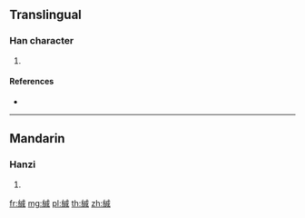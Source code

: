 {{character info/new}}
==Translingual==

===Han character===
{{Han char|rn=120|rad=糸|as=07|sn=13|four=|canj=VFIHS}}

# {{defn|Han|sort=糸07}}

====References====
* {{Han ref|kx=0924.260|dkj=27475|dj=1360.040|hdz=53392.060|uh=7D7E|ud=32126}}

----

==Mandarin==

===Hanzi===
{{cmn-hanzi|pin=[[chéng]] ([[cheng2]])|wg=ch'eng<sup>2</sup>}}

# {{defn|lang=cmn|sort=糸07}}

[[fr:絾]]
[[mg:絾]]
[[pl:絾]]
[[th:絾]]
[[zh:絾]]
